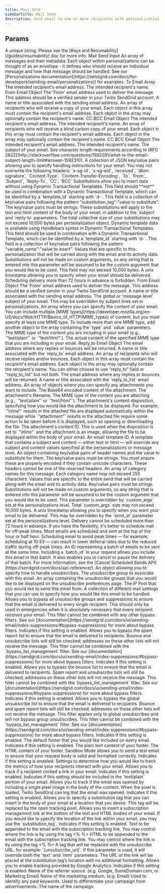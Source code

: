 ```yaml
---
title: Mail Send
sidebarTitle: Mail Send
description: Send email to one or more recipients with personalization
---
```

    
## Params
    
<ParamField path="key" type="string" required={true}>
  A unique string. Please see the [Keys and Resumability](/guides/resumability)
  doc for more info.
</ParamField><ParamField path="params" type="object" required={true}>
   Mail Send Input
<Expandable title="properties" defaultOpen={true}><ParamField path="personalizations" type="array" required={true}>
   An array of messages and their metadata. Each object within personalizations can be thought of as an envelope - it defines who should receive an individual message and how that message should be handled. See our [Personalizations documentation](https://sendgrid.com/docs/for-developers/sending-email/personalizations/) for examples.
<Expandable title="items" defaultOpen={false}><ParamField path="personalizations[n]" type="object" required={true}>
<Expandable title="properties" defaultOpen={false}><ParamField path="to" type="array" required={true}>
   To Email Array
<Expandable title="items" defaultOpen={false}><ParamField path="to[n]" type="object" required={true}>
<Expandable title="properties" defaultOpen={false}><ParamField path="email" type="string" required={true}>
   The intended recipient's email address.
</ParamField><ParamField path="name" type="string" required={false}>
   The intended recipient's name.
</ParamField></Expandable></ParamField></Expandable></ParamField><ParamField path="from" type="object" required={false}>
   From Email Object
<Expandable title="properties" defaultOpen={false}><ParamField path="email" type="string" required={true}>
   The 'From' email address used to deliver the message. This address should be a verified sender in your Twilio SendGrid account.
</ParamField><ParamField path="name" type="string" required={false}>
   A name or title associated with the sending email address.
</ParamField></Expandable></ParamField><ParamField path="cc" type="array" required={false}>
   An array of recipients who will receive a copy of your email. Each object in this array must contain the recipient's email address. Each object in the array may optionally contain the recipient's name.
<Expandable title="items" defaultOpen={false}><ParamField path="cc[n]" type="object" required={false}>
   CC BCC Email Object
<Expandable title="properties" defaultOpen={false}><ParamField path="email" type="string" required={true}>
   The intended recipient's email address.
</ParamField><ParamField path="name" type="string" required={false}>
   The intended recipient's name.
</ParamField></Expandable></ParamField></Expandable></ParamField><ParamField path="bcc" type="array" required={false}>
   An array of recipients who will receive a blind carbon copy of your email. Each object in this array must contain the recipient's email address. Each object in the array may optionally contain the recipient's name.
<Expandable title="items" defaultOpen={false}><ParamField path="bcc[n]" type="object" required={false}>
   CC BCC Email Object
<Expandable title="properties" defaultOpen={false}><ParamField path="email" type="string" required={true}>
   The intended recipient's email address.
</ParamField><ParamField path="name" type="string" required={false}>
   The intended recipient's name.
</ParamField></Expandable></ParamField></Expandable></ParamField><ParamField path="subject" type="string" required={false}>
   The subject of your email. See character length requirements according to [RFC 2822](http://stackoverflow.com/questions/1592291/what-is-the-email-subject-length-limit#answer-1592310).
</ParamField><ParamField path="headers" type="object" required={false}>
   A collection of JSON key/value pairs allowing you to specify handling instructions for your email. You may not overwrite the following headers: `x-sg-id`, `x-sg-eid`, `received`, `dkim-signature`, `Content-Type`, `Content-Transfer-Encoding`, `To`, `From`, `Subject`, `Reply-To`, `CC`, `BCC`
</ParamField><ParamField path="substitutions" type="object" required={false}>
   Substitutions allow you to insert data without using Dynamic Transactional Templates. This field should **not** be used in combination with a Dynamic Transactional Template, which can be identified by a `template_id` starting with `d-`. This field is a collection of key/value pairs following the pattern "substitution_tag":"value to substitute". The key/value pairs must be strings. These substitutions will apply to the text and html content of the body of your email, in addition to the `subject` and `reply-to` parameters. The total collective size of your substitutions may not exceed 10,000 bytes per personalization object.
</ParamField><ParamField path="dynamic_template_data" type="object" required={false}>
   Dynamic template data is available using Handlebars syntax in Dynamic Transactional Templates. This field should be used in combination with a Dynamic Transactional Template, which can be identified by a `template_id` starting with `d-`. This field is a collection of key/value pairs following the pattern "variable_name":"value to insert".
</ParamField><ParamField path="custom_args" type="object" required={false}>
   Values that are specific to this personalization that will be carried along with the email and its activity data. Substitutions will not be made on custom arguments, so any string that is entered into this parameter will be assumed to be the custom argument that you would like to be used. This field may not exceed 10,000 bytes.
</ParamField><ParamField path="send_at" type="integer" required={false}>
   A unix timestamp allowing you to specify when your email should be delivered. Scheduling delivery more than 72 hours in advance is forbidden.
</ParamField></Expandable></ParamField></Expandable></ParamField><ParamField path="from" type="object" required={true}>
   From Email Object
<Expandable title="properties" defaultOpen={false}><ParamField path="email" type="string" required={true}>
   The 'From' email address used to deliver the message. This address should be a verified sender in your Twilio SendGrid account.
</ParamField><ParamField path="name" type="string" required={false}>
   A name or title associated with the sending email address.
</ParamField></Expandable></ParamField><ParamField path="subject" type="string" required={true}>
   The global or 'message level' subject of your email. This may be overridden by subject lines set in personalizations.
</ParamField><ParamField path="content" type="array" required={true}>
   An array where you can specify the content of your email. You can include multiple [MIME types](https://developer.mozilla.org/en-US/docs/Web/HTTP/Basics_of_HTTP/MIME_types) of content, but you must specify at least one MIME type. To include more than one MIME type, add another object to the array containing the `type` and `value` parameters.
<Expandable title="items" defaultOpen={false}><ParamField path="content[n]" type="object" required={true}>
<Expandable title="properties" defaultOpen={false}><ParamField path="type" type="string" required={true}>
   The MIME type of the content you are including in your email (e.g., `“text/plain”` or `“text/html”`).
</ParamField><ParamField path="value" type="string" required={true}>
   The actual content of the specified MIME type that you are including in your email.
</ParamField></Expandable></ParamField></Expandable></ParamField><ParamField path="reply_to" type="object" required={false}>
   Reply_to Email Object
<Expandable title="properties" defaultOpen={false}><ParamField path="email" type="string" required={true}>
   The email address where any replies or bounces will be returned.
</ParamField><ParamField path="name" type="string" required={false}>
   A name or title associated with the `reply_to` email address.
</ParamField></Expandable></ParamField><ParamField path="reply_to_list" type="array" required={false}>
   An array of recipients who will receive replies and/or bounces. Each object in this array must contain the recipient's email address. Each object in the array may optionally contain the recipient's name. You can either choose to use “reply_to” field or “reply_to_list” but not both.
<Expandable title="items" defaultOpen={false}><ParamField path="reply_to_list[n]" type="object" required={false}>
<Expandable title="properties" defaultOpen={false}><ParamField path="email" type="string" required={true}>
   The email address where any replies or bounces will be returned.
</ParamField><ParamField path="name" type="string" required={false}>
   A name or title associated with the `reply_to_list` email address.
</ParamField></Expandable></ParamField></Expandable></ParamField><ParamField path="attachments" type="array" required={false}>
   An array of objects where you can specify any attachments you want to include.
<Expandable title="items" defaultOpen={false}><ParamField path="attachments[n]" type="object" required={false}>
<Expandable title="properties" defaultOpen={false}><ParamField path="content" type="string" required={true}>
   The Base64 encoded content of the attachment.
</ParamField><ParamField path="filename" type="string" required={true}>
   The attachment's filename.
</ParamField><ParamField path="type" type="string" required={false}>
   The MIME type of the content you are attaching (e.g., `“text/plain”` or `“text/html”`).
</ParamField><ParamField path="disposition" type="string" required={false}>
   The attachment's content-disposition, specifying how you would like the attachment to be displayed. For example, `“inline”` results in the attached file are displayed automatically within the message while `“attachment”` results in the attached file require some action to be taken before it is displayed, such as opening or downloading the file.
</ParamField><ParamField path="content_id" type="string" required={false}>
   The attachment's content ID. This is used when the disposition is set to `“inline”` and the attachment is an image, allowing the file to be displayed within the body of your email.
</ParamField></Expandable></ParamField></Expandable></ParamField><ParamField path="template_id" type="string" required={false}>
   An email template ID. A template that contains a subject and content — either text or html — will override any subject and content values specified at the personalizations or message level.
</ParamField><ParamField path="headers" type="object" required={false}>
   An object containing key/value pairs of header names and the value to substitute for them. The key/value pairs must be strings. You must ensure these are properly encoded if they contain unicode characters. These headers cannot be one of the reserved headers.
</ParamField><ParamField path="categories" type="array" required={false}>
   An array of category names for this message. Each category name may not exceed 255 characters. 
<Expandable title="items" defaultOpen={false}><ParamField path="categories[n]" type="string" required={false}>
</ParamField></Expandable></ParamField><ParamField path="custom_args" type="string" required={false}>
   Values that are specific to the entire send that will be carried along with the email and its activity data.  Key/value pairs must be strings. Substitutions will not be made on custom arguments, so any string that is entered into this parameter will be assumed to be the custom argument that you would like to be used. This parameter is overridden by `custom_args` set at the personalizations level. Total `custom_args` size may not exceed 10,000 bytes.
</ParamField><ParamField path="send_at" type="integer" required={false}>
   A unix timestamp allowing you to specify when you want your email to be delivered. This may be overridden by the `send_at` parameter set at the personalizations level. Delivery cannot be scheduled more than 72 hours in advance. If you have the flexibility, it's better to schedule mail for off-peak times. Most emails are scheduled and sent at the top of the hour or half hour. Scheduling email to avoid peak times — for example, scheduling at 10:53 — can result in lower deferral rates due to the reduced traffic during off-peak times.
</ParamField><ParamField path="batch_id" type="string" required={false}>
   An ID representing a batch of emails to be sent at the same time. Including a `batch_id` in your request allows you include this email in that batch. It also enables you to cancel or pause the delivery of that batch. For more information, see the [Cancel Scheduled Sends API](https://sendgrid.com/docs/api-reference/).
</ParamField><ParamField path="asm" type="object" required={false}>
   An object allowing you to specify how to handle unsubscribes.
<Expandable title="properties" defaultOpen={false}><ParamField path="group_id" type="integer" required={true}>
   The unsubscribe group to associate with this email.
</ParamField><ParamField path="groups_to_display" type="array" required={false}>
   An array containing the unsubscribe groups that you would like to be displayed on the unsubscribe preferences page.
<Expandable title="items" defaultOpen={false}><ParamField path="groups_to_display[n]" type="integer" required={false}>
</ParamField></Expandable></ParamField></Expandable></ParamField><ParamField path="ip_pool_name" type="string" required={false}>
   The IP Pool that you would like to send this email from.
</ParamField><ParamField path="mail_settings" type="object" required={false}>
   A collection of different mail settings that you can use to specify how you would like this email to be handled.
<Expandable title="properties" defaultOpen={false}><ParamField path="bypass_list_management" type="object" required={false}>
   Allows you to bypass all unsubscribe groups and suppressions to ensure that the email is delivered to every single recipient. This should only be used in emergencies when it is absolutely necessary that every recipient receives your email. This filter cannot be combined with any other bypass filters. See our [documentation](https://sendgrid.com/docs/ui/sending-email/index-suppressions/#bypass-suppressions) for more about bypass filters.
<Expandable title="properties" defaultOpen={false}><ParamField path="enable" type="boolean" required={false}>
   Indicates if this setting is enabled.
</ParamField></Expandable></ParamField><ParamField path="bypass_spam_management" type="object" required={false}>
   Allows you to bypass the spam report list to ensure that the email is delivered to recipients. Bounce and unsubscribe lists will still be checked; addresses on these other lists will not receive the message. This filter cannot be combined with the `bypass_list_management` filter. See our [documentation](https://sendgrid.com/docs/ui/sending-email/index-suppressions/#bypass-suppressions) for more about bypass filters.
<Expandable title="properties" defaultOpen={false}><ParamField path="enable" type="boolean" required={false}>
   Indicates if this setting is enabled.
</ParamField></Expandable></ParamField><ParamField path="bypass_bounce_management" type="object" required={false}>
   Allows you to bypass the bounce list to ensure that the email is delivered to recipients. Spam report and unsubscribe lists will still be checked; addresses on these other lists will not receive the message. This filter cannot be combined with the `bypass_list_management` filter. See our [documentation](https://sendgrid.com/docs/ui/sending-email/index-suppressions/#bypass-suppressions) for more about bypass filters.
<Expandable title="properties" defaultOpen={false}><ParamField path="enable" type="boolean" required={false}>
   Indicates if this setting is enabled.
</ParamField></Expandable></ParamField><ParamField path="bypass_unsubscribe_management" type="object" required={false}>
   Allows you to bypass the global unsubscribe list to ensure that the email is delivered to recipients. Bounce and spam report lists will still be checked; addresses on these other lists will not receive the message. This filter applies only to global unsubscribes and will not bypass group unsubscribes. This filter cannot be combined with the `bypass_list_management` filter. See our [documentation](https://sendgrid.com/docs/ui/sending-email/index-suppressions/#bypass-suppressions) for more about bypass filters.
<Expandable title="properties" defaultOpen={false}><ParamField path="enable" type="boolean" required={false}>
   Indicates if this setting is enabled.
</ParamField></Expandable></ParamField><ParamField path="footer" type="object" required={false}>
   The default footer that you would like included on every email.
<Expandable title="properties" defaultOpen={false}><ParamField path="enable" type="boolean" required={false}>
   Indicates if this setting is enabled.
</ParamField><ParamField path="text" type="string" required={false}>
   The plain text content of your footer.
</ParamField><ParamField path="html" type="string" required={false}>
   The HTML content of your footer.
</ParamField></Expandable></ParamField><ParamField path="sandbox_mode" type="object" required={false}>
   Sandbox Mode allows you to send a test email to ensure that your request body is valid and formatted correctly.
<Expandable title="properties" defaultOpen={false}><ParamField path="enable" type="boolean" required={false}>
   Indicates if this setting is enabled.
</ParamField></Expandable></ParamField></Expandable></ParamField><ParamField path="tracking_settings" type="object" required={false}>
   Settings to determine how you would like to track the metrics of how your recipients interact with your email.
<Expandable title="properties" defaultOpen={false}><ParamField path="click_tracking" type="object" required={false}>
   Allows you to track if a recipient clicked a link in your email.
<Expandable title="properties" defaultOpen={false}><ParamField path="enable" type="boolean" required={false}>
   Indicates if this setting is enabled.
</ParamField><ParamField path="enable_text" type="boolean" required={false}>
   Indicates if this setting should be included in the `text/plain` portion of your email.
</ParamField></Expandable></ParamField><ParamField path="open_tracking" type="object" required={false}>
   Allows you to track if the email was opened by including a single pixel image in the body of the content. When the pixel is loaded, Twilio SendGrid can log that the email was opened.
<Expandable title="properties" defaultOpen={false}><ParamField path="enable" type="boolean" required={false}>
   Indicates if this setting is enabled.
</ParamField><ParamField path="substitution_tag" type="string" required={false}>
   Allows you to specify a substitution tag that you can insert in the body of your email at a location that you desire. This tag will be replaced by the open tracking pixel.
</ParamField></Expandable></ParamField><ParamField path="subscription_tracking" type="object" required={false}>
   Allows you to insert a subscription management link at the bottom of the text and HTML bodies of your email. If you would like to specify the location of the link within your email, you may use the `substitution_tag`.
<Expandable title="properties" defaultOpen={false}><ParamField path="enable" type="boolean" required={false}>
   Indicates if this setting is enabled.
</ParamField><ParamField path="text" type="string" required={false}>
   Text to be appended to the email with the subscription tracking link. You may control where the link is by using the tag &lt;% %&gt;
</ParamField><ParamField path="html" type="string" required={false}>
   HTML to be appended to the email with the subscription tracking link. You may control where the link is by using the tag &lt;% %&gt;
</ParamField><ParamField path="substitution_tag" type="string" required={false}>
   A tag that will be replaced with the unsubscribe URL. for example: `[unsubscribe_url]`. If this parameter is used, it will override both the `text` and `html` parameters. The URL of the link will be placed at the substitution tag’s location with no additional formatting.
</ParamField></Expandable></ParamField><ParamField path="ganalytics" type="object" required={false}>
   Allows you to enable tracking provided by Google Analytics.
<Expandable title="properties" defaultOpen={false}><ParamField path="enable" type="boolean" required={false}>
   Indicates if this setting is enabled.
</ParamField><ParamField path="utm_source" type="string" required={false}>
   Name of the referrer source. (e.g. Google, SomeDomain.com, or Marketing Email)
</ParamField><ParamField path="utm_medium" type="string" required={false}>
   Name of the marketing medium. (e.g. Email)
</ParamField><ParamField path="utm_term" type="string" required={false}>
   Used to identify any paid keywords.
</ParamField><ParamField path="utm_content" type="string" required={false}>
   Used to differentiate your campaign from advertisements.
</ParamField><ParamField path="utm_campaign" type="string" required={false}>
   The name of the campaign.
</ParamField></Expandable></ParamField></Expandable></ParamField></Expandable></ParamField>